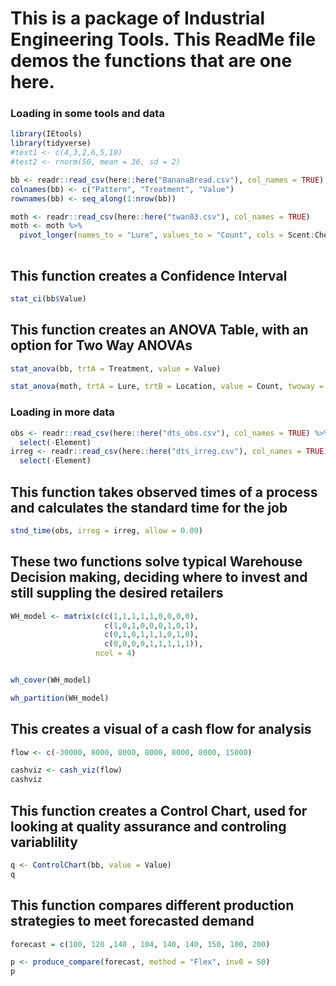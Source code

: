 # This is a package of Industrial Engineering Tools. This ReadMe file demos the functions that are one here. 
### Loading in some tools and data
```r
library(IEtools)
library(tidyverse)
#test1 <- c(4,3,2,6,5,10)
#test2 <- rnorm(50, mean = 36, sd = 2)
```
```r
bb <- readr::read_csv(here::here("BananaBread.csv"), col_names = TRUE) 
colnames(bb) <- c("Pattern", "Treatment", "Value")
rownames(bb) <- seq_along(1:nrow(bb))

moth <- readr::read_csv(here::here("twan03.csv"), col_names = TRUE)
moth <- moth %>%
  pivot_longer(names_to = "Lure", values_to = "Count", cols = Scent:Chemical)
  

```
## This function creates a Confidence Interval
```r
stat_ci(bb$Value)

```
## This function creates an ANOVA Table, with an option for Two Way ANOVAs
```r
stat_anova(bb, trtA = Treatment, value = Value)


```
```r
stat_anova(moth, trtA = Lure, trtB = Location, value = Count, twoway = TRUE)

```
### Loading in more data
```r
obs <- readr::read_csv(here::here("dts_obs.csv"), col_names = TRUE) %>%
  select(-Element)
irreg <- readr::read_csv(here::here("dts_irreg.csv"), col_names = TRUE) %>%
  select(-Element)
```

## This function takes observed times of a process and calculates the standard time for the job
```r
stnd_time(obs, irreg = irreg, allow = 0.09)
```
## These two functions solve typical Warehouse Decision making, deciding where to invest and still suppling the desired retailers
```r
WH_model <- matrix(c(c(1,1,1,1,1,0,0,0,0),
                     c(1,0,1,0,0,0,1,0,1),
                     c(0,1,0,1,1,1,0,1,0), 
                     c(0,0,0,0,1,1,1,1,1)), 
                   ncol = 4)


wh_cover(WH_model)

```
```r
wh_partition(WH_model)
```

## This creates a visual of a cash flow for analysis
```r
flow <- c(-30000, 8000, 8000, 8000, 8000, 8000, 15000)

cashviz <- cash_viz(flow)
cashviz
```

## This function creates a Control Chart, used for looking at quality assurance and controling variablility
```r
q <- ControlChart(bb, value = Value)
q

```
## This function compares different production strategies to meet forecasted demand
```r
forecast = c(100, 120 ,140 , 104, 140, 140, 150, 100, 200)

p <- produce_compare(forecast, method = "Flex", inv0 = 50)
p
```

